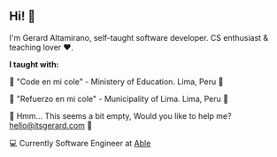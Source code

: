 ## Hi! 👋

I'm Gerard Altamirano, self-taught software developer. CS enthusiast & teaching lover ❤️.

**I taught with:**

📌 "Code en mi cole" - Ministery of Education. Lima, Peru 📍

📌 "Refuerzo en mi cole" - Municipality of Lima. Lima, Peru 📍

📌 Hmm... This seems a bit empty, Would you like to help me? <hello@itsgerard.com> 👀  

💻 Currently Software Engineer at [Able](http://able.co/)

